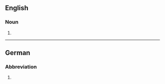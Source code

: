 {{also|abl.}}

==English==

===Noun===
{{en-noun|-}}

# {{abbreviation of|ablative case|lang=en}}

----

==German==

===Abbreviation===
{{head|de|noun}}

# {{abbreviation of|A
blöse|lang=de}}